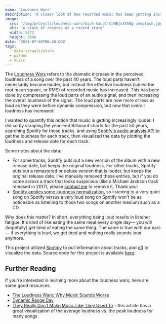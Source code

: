 ```yaml
---
name: 'Loudness Wars'
description: 'A closer look at how recorded music has been getting increasingly louder over the past 50 years.'
image:
  src: '/img/projects/loudness-wars/mick-haupt-CbNBjnXXhNg-unsplash.jpg'
  alt: 'A stack of records at a record store'
  width: 5472
  height: 3648
date: '2021-07-05T00:00:00Z'
tags:
  - data visualization
  - python
  - music
---
```


The [Loudness Wars](https://en.wikipedia.org/wiki/Loudness_war) refers to the dramatic increase in the perceived loudness of a song over the past 40 years. The loud parts haven't necessarily become louder, but instead the effective loudness (called the root mean square, or RMS) of recorded music has increased. This has been done by compressing the loud parts of an audio signal, and then increasing the overall loudness of the signal. The loud parts are now more or less as loud as they were before dynamic compression, but now that overall loudness has increased.

I wanted to quantify this notion that music is getting increasingly louder. I did so by scraping the year-end Billboard charts for the past 50 years, searching Spotify for those tracks, and using [Spotify's audio analysis API](https://developer.spotify.com/console/get-audio-analysis-track/) to get the loudness for each track, then visualized the data by plotting the loudness and release date for each track.

<LoudnessWars />

Some notes about the data:
- For some tracks, Spotify puts out a new version of the album with a new release date, but keeps the original loudness. For other tracks, Spotify puts out a remastered or deluxe version that is louder, but keeps the original release date. I've manually removed these entries, but if you do come across a track that looks suspicious (like a Michael Jackson track released in 2017), please <a href="/contact">contact me</a> to remove it. Thank you!
- [Spotify applies some loudness normalization](https://artists.spotify.com/help/article/loudness-normalization), so listening to a very quiet song on Spotify versus a very loud song on Spotify won't be as noticeable as listening to those two songs on another medium such as a CD.

Why does this matter? In short, everything being loud results in listener fatigue. It's kind of like eating the same meal every single day&mdash; you will (hopefully) get tired of eating the same thing. The same is true with our ears&mdash; if everything is loud, we get tired and nothing really sounds loud anymore.

This project utilized [Spotipy](https://github.com/plamere/spotipy) to pull information about tracks, and [d3](https://github.com/d3/d3) to visualize the data. Source code for this project is available [here](https://github.com/ryanrishi/loudness-wars).

## Further Reading
If you're interested in learning more about the loudness wars, here are some good resources.
- [The Loudness Wars: Why Music Sounds Worse](https://www.npr.org/2009/12/31/122114058/the-loudness-wars-why-music-sounds-worse)
- [Dynamic Range Day](https://dynamicrangeday.co.uk/)
- [They Really Don’t Make Music Like They Used To](https://www.nytimes.com/2019/02/07/opinion/what-these-grammy-songs-tell-us-about-the-loudness-wars.html) - this article has a great visualization of the average loudness vs. the peak loudness for many songs
